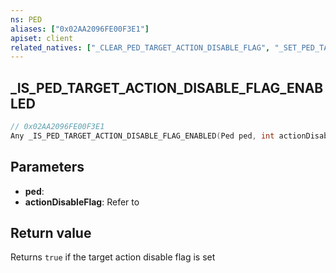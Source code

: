 ```yaml
---
ns: PED
aliases: ["0x02AA2096FE00F3E1"]
apiset: client
related_natives: ["_CLEAR_PED_TARGET_ACTION_DISABLE_FLAG", "_SET_PED_TARGET_ACTION_DISABLE_FLAG"]
---
```

## _IS_PED_TARGET_ACTION_DISABLE_FLAG_ENABLED

```c
// 0x02AA2096FE00F3E1
Any _IS_PED_TARGET_ACTION_DISABLE_FLAG_ENABLED(Ped ped, int actionDisableFlag);
```


## Parameters
* **ped**:
* **actionDisableFlag**: Refer to <EmbeddedEnum name="CActionFlags__DisableFlag" />

## Return value
Returns `true` if the target action disable flag is set
